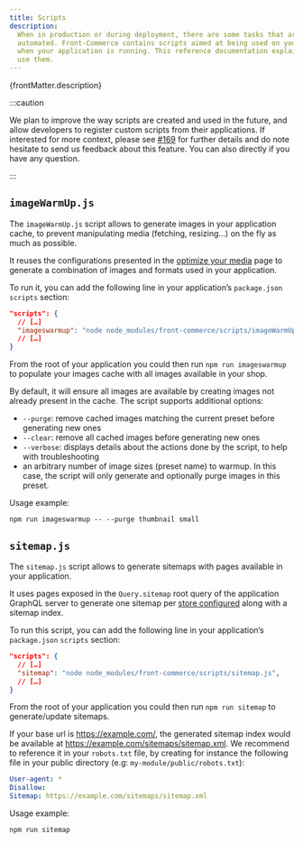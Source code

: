 ```yaml
---
title: Scripts
description:
  When in production or during deployment, there are some tasks that are better
  automated. Front-Commerce contains scripts aimed at being used on your server
  when your application is running. This reference documentation explains how to
  use them.
---
```


<p>{frontMatter.description}</p>


:::caution

We plan to improve the way scripts are created and used in the future, and allow
developers to register custom scripts from their applications. If interested for
more context, please see
[#169](https://gitlab.blackswift.cloud/front-commerce/front-commerce/issues/169)
for further details and do note hesitate to send us feedback about this feature.
You can also <ContactLink /> directly if you have any question.

:::

## `imageWarmUp.js`

The `imageWarmUp.js` script allows to generate images in your application cache,
to prevent manipulating media (fetching, resizing…) on the fly as much as
possible.

It reuses the configurations presented in the
[optimize your media](/docs/2.x/advanced/production-ready/media-middleware) page
to generate a combination of images and formats used in your application.

To run it, you can add the following line in your application’s `package.json`
`scripts` section:

```json
"scripts": {
  // […]
  "imageswarmup": "node node_modules/front-commerce/scripts/imageWarmUp.js",
  // […]
}
```

From the root of your application you could then run `npm run imageswarmup` to
populate your images cache with all images available in your shop.

By default, it will ensure all images are available by creating images not
already present in the cache. The script supports additional options:

- `--purge`: remove cached images matching the current preset before generating
  new ones
- `--clear`: remove all cached images before generating new ones
- `--verbose`: displays details about the actions done by the script, to help
  with troubleshooting
- an arbitrary number of image sizes (preset name) to warmup. In this case, the
  script will only generate and optionally purge images in this preset.

Usage example:

```shell
npm run imageswarmup -- --purge thumbnail small
```

## `sitemap.js`

The `sitemap.js` script allows to generate sitemaps with pages available in your
application.

It uses pages exposed in the `Query.sitemap` root query of the application
GraphQL server to generate one sitemap per
[store configured](/docs/2.x/essentials/installation#configure-stores) along
with a sitemap index.

To run this script, you can add the following line in your application’s
`package.json` `scripts` section:

```json
"scripts": {
  // […]
  "sitemap": "node node_modules/front-commerce/scripts/sitemap.js",
  // […]
}
```

From the root of your application you could then run `npm run sitemap` to
generate/update sitemaps.

If your base url is https://example.com/, the generated sitemap index would be
available at https://example.com/sitemaps/sitemap.xml. We recommend to reference
it in your `robots.txt` file, by creating for instance the following file in
your public directory (e.g: `my-module/public/robots.txt`):

```yaml title="my-module/public/robots.txt"
User-agent: *
Disallow:
Sitemap: https://example.com/sitemaps/sitemap.xml
```

Usage example:

```shell
npm run sitemap
```
